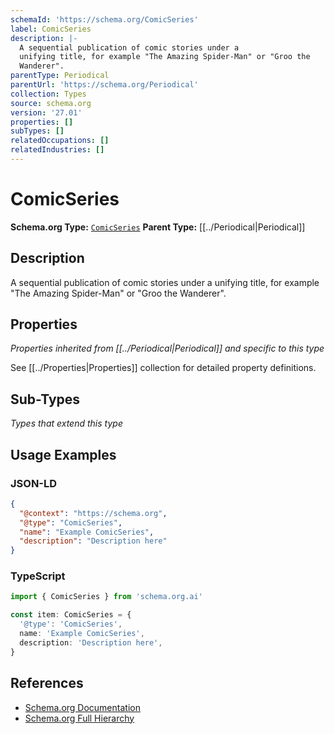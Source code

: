 ```yaml
---
schemaId: 'https://schema.org/ComicSeries'
label: ComicSeries
description: |-
  A sequential publication of comic stories under a
  unifying title, for example "The Amazing Spider-Man" or "Groo the
  Wanderer".
parentType: Periodical
parentUrl: 'https://schema.org/Periodical'
collection: Types
source: schema.org
version: '27.01'
properties: []
subTypes: []
relatedOccupations: []
relatedIndustries: []
---
```

# ComicSeries

**Schema.org Type:** [`ComicSeries`](https://schema.org/ComicSeries)
**Parent Type:** [[../Periodical|Periodical]]

## Description

A sequential publication of comic stories under a
unifying title, for example "The Amazing Spider-Man" or "Groo the
Wanderer".

## Properties

*Properties inherited from [[../Periodical|Periodical]] and specific to this type*

See [[../Properties|Properties]] collection for detailed property definitions.

## Sub-Types

*Types that extend this type*

## Usage Examples

### JSON-LD

```json
{
  "@context": "https://schema.org",
  "@type": "ComicSeries",
  "name": "Example ComicSeries",
  "description": "Description here"
}
```

### TypeScript

```typescript
import { ComicSeries } from 'schema.org.ai'

const item: ComicSeries = {
  '@type': 'ComicSeries',
  name: 'Example ComicSeries',
  description: 'Description here',
}
```

## References

- [Schema.org Documentation](https://schema.org/ComicSeries)
- [Schema.org Full Hierarchy](https://schema.org/docs/full.html)
